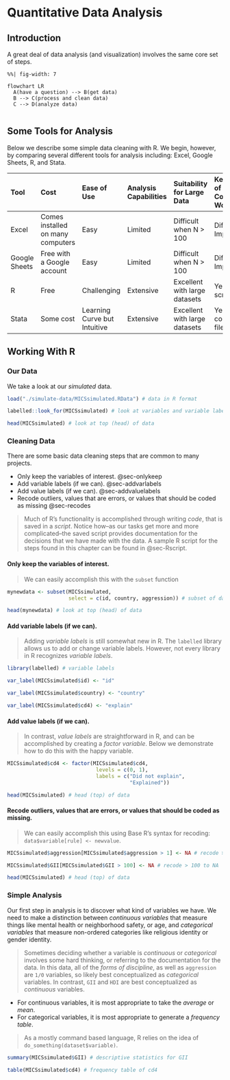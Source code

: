 # Quantitative Data Analysis {#sec-analysis}

## Introduction

A great deal of data analysis (and visualization) involves the same core set of steps.

```mermaid
%%| fig-width: 7

flowchart LR
  A(have a question) --> B(get data)
  B --> C(process and clean data) 
  C --> D(analyze data)
  
```

## Some Tools for Analysis

Below we describe some simple data cleaning with R. We begin, however, by comparing several different tools for analysis including: Excel, Google Sheets, R, and Stata.

----------------------------------------------------------------------------
Tool     Cost         Ease         Analysis       Suitability   Keep                 
                      of           Capabilities   for           Track of
                      Use                         Large Data    Complicated
                                                                Workflows
-------- ---------    ------------ -------------  ------------  --------------
Excel    Comes        Easy         Limited        Difficult     Difficult to
         installed                                when          Impossible
         on many                                  N > 100
         computers

Google   Free         Easy         Limited        Difficult     Difficult to
Sheets   with a                                   when          Impossible
         Google                                   N > 100
         account
            
R        Free         Challenging  Extensive      Excellent     Yes, with
                                                  with          script
                                                  large 
                                                  datasets
                                                    
Stata    Some         Learning     Extensive      Excellent     Yes, with
         cost         Curve                       with          command
                      but                         large         file
                      Intuitive                   datasets
----------------------------------------------------------------------------

## Working With R

### Our Data

We take a look at our *simulated* data. 

```r

load("./simulate-data/MICSsimulated.RData") # data in R format

```

```r

labelled::look_for(MICSsimulated) # look at variables and variable labels

```

```r

head(MICSsimulated) # look at top (head) of data

```


### Cleaning Data

There are some basic data cleaning steps that are common to many projects.

* Only keep the variables of interest. @sec-onlykeep
* Add variable labels (if we can). @sec-addvarlabels
* Add value labels (if we can). @sec-addvaluelabels
* Recode outliers, values that are errors, or values that should be coded as missing @sec-recodes

> Much of R's functionality is accomplished through writing *code*, that is saved in a *script*. Notice how--as our tasks get more and more complicated--the saved script provides documentation for the decisions that we have made with the data. A sample R script for the steps found in this chapter can be found in @sec-Rscript.

#### Only keep the variables of interest. {#sec-onlykeep}

> We can easily accomplish this with the `subset` function

```r

mynewdata <- subset(MICSsimulated,
                    select = c(id, country, aggression)) # subset of data

```

```r

head(mynewdata) # look at top (head) of data

```

#### Add variable labels (if we can). {#sec-addvarlabels}

> Adding *variable labels* is still somewhat new in R. The `labelled` library allows us to add or change variable labels. However, not every library in R recognizes *variable labels*.

```r

library(labelled) # variable labels

var_label(MICSsimulated$id) <- "id"

var_label(MICSsimulated$country) <- "country"

var_label(MICSsimulated$cd4) <- "explain"

```


#### Add value labels (if we can). {#sec-addvaluelabels}

> In contrast, *value labels* are straightforward in R, and can be accomplished by creating a *factor variable*. Below we demonstrate how to do this with the happy variable.

```r

MICSsimulated$cd4 <- factor(MICSsimulated$cd4,
                             levels = c(0, 1),
                             labels = c("Did not explain",
                                        "Explained"))

```

```r

head(MICSsimulated) # head (top) of data

```

#### Recode outliers, values that are errors, or values that should be coded as missing. {#sec-recodes}

> We can easily accomplish this using Base R's syntax for recoding: `data$variable[rule] <- newvalue`.

```r

MICSsimulated$aggression[MICSsimulated$aggression > 1] <- NA # recode > 1 to NA

MICSsimulated$GII[MICSsimulated$GII > 100] <- NA # recode > 100 to NA

```

```r

head(MICSsimulated) # head (top) of data

```

### Simple Analysis

Our first step in analysis is to discover what kind of variables we have. We need to make a distinction between *continuous variables* that measure things like mental health or neighborhood safety, or age, and *categorical variables* that measure non-ordered categories like religious identity or gender identity.

> Sometimes deciding whether a variable is *continuous* or *categorical* involves some hard thinking, or referring to the documentation for the data. In this data, all of the *forms of discipline*, as well as `aggression` are `1/0` variables, so likely best conceptualized as *categorical* variables. In contrast, `GII` and `HDI` are best conceptualized as *continuous* variables. 

* For continuous variables, it is most appropriate to take the *average* or *mean*.
* For categorical variables, it is most appropriate to generate a *frequency table*.


> As a mostly command based language, R relies on the idea of `do_something(dataset$variable)`.

```r

summary(MICSsimulated$GII) # descriptive statistics for GII

```

```r

table(MICSsimulated$cd4) # frequency table of cd4

```

